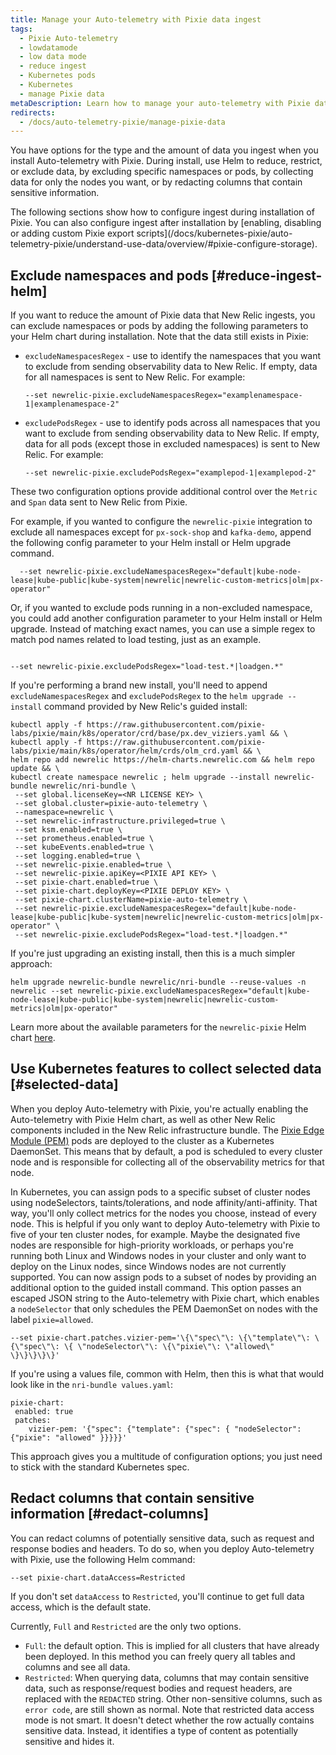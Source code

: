 ```yaml
---
title: Manage your Auto-telemetry with Pixie data ingest
tags:
  - Pixie Auto-telemetry
  - lowdatamode
  - low data mode
  - reduce ingest
  - Kubernetes pods
  - Kubernetes
  - manage Pixie data
metaDescription: Learn how to manage your auto-telemetry with Pixie data ingest
redirects:
  - /docs/auto-telemetry-pixie/manage-pixie-data
---
```


You have options for the type and the amount of data you ingest when you install Auto-telemetry with Pixie. During install, use Helm to reduce, restrict, or exclude data, by excluding specific namespaces or pods, by collecting data for only the nodes you want, or by redacting columns that contain sensitive information.

<Callout variant="important">
The following sections show how to configure ingest during installation of Pixie. You can also configure ingest after installation by [enabling, disabling or adding custom Pixie export scripts](/docs/kubernetes-pixie/auto-telemetry-pixie/understand-use-data/overview/#pixie-configure-storage).
</Callout>

## Exclude namespaces and pods [#reduce-ingest-helm]

If you want to reduce the amount of Pixie data that New Relic ingests, you can exclude namespaces or pods by adding the following parameters to your Helm chart during installation. Note that the data still exists in Pixie:

* `excludeNamespacesRegex` - use to identify the namespaces that you want to exclude from sending observability data to New Relic. If empty, data for all namespaces is sent to New Relic. For example:

  ```
  --set newrelic-pixie.excludeNamespacesRegex="examplenamespace-1|examplenamespace-2"
  ```
* `excludePodsRegex` - use to identify pods across all namespaces that you want to exclude from sending observability data to New Relic. If empty, data for all pods (except those in excluded namespaces) is sent to New Relic. For example:

  ```
  --set newrelic-pixie.excludePodsRegex="examplepod-1|examplepod-2"
  ```

These two configuration options provide additional control over the `Metric` and `Span` data sent to New Relic from Pixie.

For example, if you wanted to configure the `newrelic-pixie` integration to exclude all namespaces except for `px-sock-shop` and `kafka-demo`, append the following config parameter to your Helm install or Helm upgrade command.

```
  --set newrelic-pixie.excludeNamespacesRegex="default|kube-node-lease|kube-public|kube-system|newrelic|newrelic-custom-metrics|olm|px-operator"
```

Or, if you wanted to exclude pods running in a non-excluded namespace, you could add another configuration parameter to your Helm install or Helm upgrade. Instead of matching exact names, you can use a simple regex to match pod names related to load testing, just as an example.

```

--set newrelic-pixie.excludePodsRegex="load-test.*|loadgen.*"

```

If you're performing a brand new install, you'll need to append `excludeNamespacesRegex` and `excludePodsRegex` to the `helm upgrade --install` command provided by New Relic's guided install:

```
kubectl apply -f https://raw.githubusercontent.com/pixie-labs/pixie/main/k8s/operator/crd/base/px.dev_viziers.yaml && \
kubectl apply -f https://raw.githubusercontent.com/pixie-labs/pixie/main/k8s/operator/helm/crds/olm_crd.yaml && \
helm repo add newrelic https://helm-charts.newrelic.com && helm repo update && \
kubectl create namespace newrelic ; helm upgrade --install newrelic-bundle newrelic/nri-bundle \
 --set global.licenseKey=<NR LICENSE KEY> \
 --set global.cluster=pixie-auto-telemetry \
 --namespace=newrelic \
 --set newrelic-infrastructure.privileged=true \
 --set ksm.enabled=true \
 --set prometheus.enabled=true \
 --set kubeEvents.enabled=true \
 --set logging.enabled=true \
 --set newrelic-pixie.enabled=true \
 --set newrelic-pixie.apiKey=<PIXIE API KEY> \
 --set pixie-chart.enabled=true \
 --set pixie-chart.deployKey=<PIXIE DEPLOY KEY> \
 --set pixie-chart.clusterName=pixie-auto-telemetry \
 --set newrelic-pixie.excludeNamespacesRegex="default|kube-node-lease|kube-public|kube-system|newrelic|newrelic-custom-metrics|olm|px-operator" \
 --set newrelic-pixie.excludePodsRegex="load-test.*|loadgen.*"
```

If you're just upgrading an existing install, then this is a much simpler approach:

```
helm upgrade newrelic-bundle newrelic/nri-bundle --reuse-values -n newrelic --set newrelic-pixie.excludeNamespacesRegex="default|kube-node-lease|kube-public|kube-system|newrelic|newrelic-custom-metrics|olm|px-operator"
```

Learn more about the available parameters for the `newrelic-pixie` Helm chart [here](https://github.com/newrelic/helm-charts/tree/master/charts/newrelic-pixie#chart-details).

## Use Kubernetes features to collect selected data [#selected-data]

When you deploy Auto-telemetry with Pixie, you're actually enabling the Auto-telemetry with Pixie Helm chart, as well as other New Relic components included in the New Relic infrastructure bundle. The [Pixie Edge Module (PEM)](https://docs.pixielabs.ai/tutorials/custom-data/distributed-bpftrace-deployment#background) pods are deployed to the cluster as a Kubernetes DaemonSet. This means that by default, a pod is scheduled to every cluster node and is responsible for collecting all of the observability metrics for that node.

In Kubernetes, you can assign pods to a specific subset of cluster nodes using nodeSelectors, taints/tolerations, and node affinity/anti-affinity. That way, you'll only collect metrics for the nodes you choose, instead of every node. This is helpful if you only want to deploy Auto-telemetry with Pixie to five of your ten cluster nodes, for example. Maybe the designated five nodes are responsible for high-priority workloads, or perhaps you're running both Linux and Windows nodes in your cluster and only want to deploy on the Linux nodes, since Windows nodes are not currently supported. You can now assign pods to a subset of nodes by providing an additional option to the guided install command. This option passes an escaped JSON string to the Auto-telemetry with Pixie chart, which enables a `nodeSelector` that only schedules the PEM DaemonSet on nodes with the label `pixie=allowed`.

```
--set pixie-chart.patches.vizier-pem='\{\"spec\"\: \{\"template\"\: \{\"spec\"\: \{ \"nodeSelector\"\: \{\"pixie\"\: \"allowed\" \}\}\}\}\}'
```

If you're using a values file, common with Helm, then this is what that would look like in the `nri-bundle values.yaml`:

```
pixie-chart:
 enabled: true
 patches:
    vizier-pem: '{"spec": {"template": {"spec": { "nodeSelector": {"pixie": "allowed" }}}}}'

```

This approach gives you a multitude of configuration options; you just need to stick with the standard Kubernetes spec.

## Redact columns that contain sensitive information [#redact-columns]

You can redact columns of potentially sensitive data, such as request and response bodies and headers. To do so, when you deploy Auto-telemetry with Pixie, use the following Helm command:

```
--set pixie-chart.dataAccess=Restricted
```

If you don't set `dataAccess` to `Restricted`, you'll continue to get full data access, which is the default state.

Currently, `Full` and `Restricted` are the only two options.

* `Full`: the default option. This is implied for all clusters that have already been deployed. In this method you can freely query all tables and columns and see all data.
* `Restricted`: When querying data, columns that may contain sensitive data, such as response/request bodies and request headers, are replaced with the `REDACTED` string. Other non-sensitive columns, such as `error code`, are still shown as normal. Note that restricted data access mode is not smart. It doesn't detect whether the row actually contains sensitive data. Instead, it identifies a type of content as potentially sensitive and hides it.
